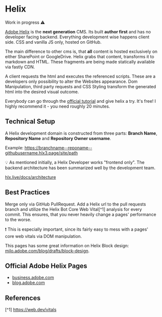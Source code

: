 # Helix

<div class="alert alert--warning" role="alert">
    Work in progress ⚠️
</div>

[Adobe Helix](https://www.hlx.live) is the **next generation** CMS. Its built **author first** and has no developer facing backend.
Everything development wise happens client side. CSS and vanilla JS only, hosted on GitHub.

The main difference to other cms is, that **all** content is hosted exclusively on either SharePoint or GoogleDrive.
Helix grabs that content, transforms it to markdown and HTML. These fragments are being made statically available via fastly CDN.

A client requests the html and executes the referenced scripts. These are a developers only possibility to alter the Websites appearance.
Dom Manipulation, third party requests and CSS Styling transform the generated html into the desired visual outcome.

Everybody can go through the [official tutorial](https://www.hlx.live/tutorial) and give helix a try. It's free! I highly recommend it - you need roughly 20 minutes.

## Technical Setup

A Helix development domain is constructed from three parts: **Branch Name**, **Repository Name** and **Repository Owner username**.

Example: <https://branchname--reponame--githubusername.hlx3.page/site/path>

<div class="alert alert--info" role="alert">
    💡 As mentioned initially, a Helix Developer works "frontend only". The backend architecture has been summarized well
    by the development team.
</div>

[hlx.live/docs/architecture](https://www.hlx.live/docs/architecture)

## Best Practices

Merge only via GitHub PullRequest. Add a Helix url to the pull requests branch and utilize the Helix Bot Core Web Vital[^1] analysis for every commit.
This ensures, that you never heavily change a pages' performance to the worse.

<div class="alert alert--warning" role="alert">
    ❗ This is especially important, since its fairly easy to mess with a pages' core web vitals via DOM manipulation.
</div>

This pages has some great information on Helix Block design: [milo.adobe.com/blog/drafts/block-design](https://milo.adobe.com/blog/drafts/block-design).

## Official Adobe Helix Pages

- [business.adobe.com](https://business.adobe.com)
- [blog.adobe.com](https://blog.adobe.com)

## References

[^1]   <https://web.dev/vitals>
